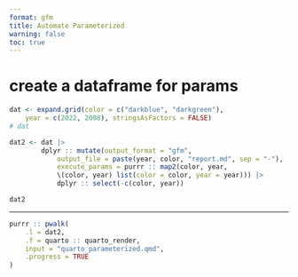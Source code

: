 ```yaml
---
format: gfm
title: Automate Parameterized
warning: false 
toc: true
---
```



# create a dataframe for params 

```r
dat <- expand.grid(color = c("darkblue", "darkgreen"), 
    year = c(2022, 2008), stringsAsFactors = FALSE)
# dat 

dat2 <- dat |> 
        dplyr :: mutate(output_format = "gfm", 
            output_file = paste(year, color, "report.md", sep = "-"), 
            execute_params = purrr :: map2(color, year, 
            \(color, year) list(color = color, year = year))) |> 
            dplyr :: select(-c(color, year))

dat2

```




***


```r
purrr :: pwalk(
    .l = dat2, 
    .f = quarto :: quarto_render, 
    input = "quarto_parameterized.qmd", 
    .progress = TRUE
)

```